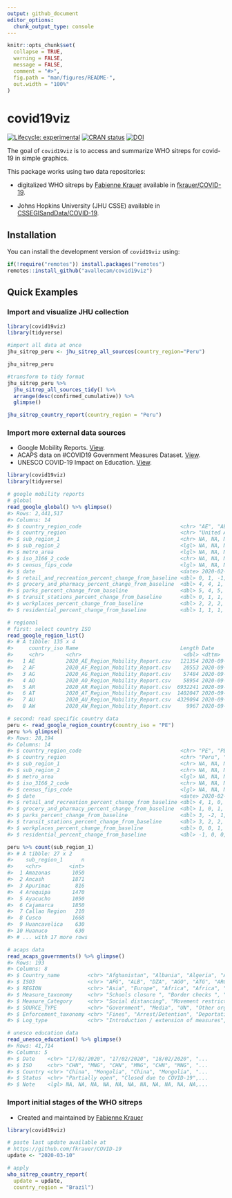 ```yaml
---
output: github_document
editor_options: 
  chunk_output_type: console
---
```


<!-- README.md is generated from README.Rmd. Please edit that file -->

```r
knitr::opts_chunk$set(
  collapse = TRUE,
  warning = FALSE,
  message = FALSE,
  comment = "#>",
  fig.path = "man/figures/README-",
  out.width = "100%"
)
```
# covid19viz

<!-- badges: start -->
[![Lifecycle: experimental](https://img.shields.io/badge/lifecycle-experimental-orange.svg)](https://www.tidyverse.org/lifecycle/#experimental)
[![CRAN status](https://www.r-pkg.org/badges/version/covid19viz)](https://cran.r-project.org/package=covid19viz)
[![DOI](https://zenodo.org/badge/246721190.svg)](https://zenodo.org/badge/latestdoi/246721190)
<!-- badges: end -->

The goal of `covid19viz` is to access and summarize WHO sitreps for covid-19 in simple graphics.

This package works using two data repositories:

- digitalized WHO sitreps by [Fabienne Krauer](https://twitter.com/FabiKrauer) available in [fkrauer/COVID-19](https://github.com/fkrauer/COVID-19).

- Johns Hopkins University (JHU CSSE) available in [CSSEGISandData/COVID-19](https://github.com/CSSEGISandData/COVID-19).

## Installation

<!--
You can install the released version of covid19viz from [CRAN](https://CRAN.R-project.org) with:

``` r
install.packages("covid19viz")
```
-->

You can install the development version of `covid19viz` using:

``` r
if(!require("remotes")) install.packages("remotes")
remotes::install_github("avallecam/covid19viz")
```

## Quick Examples

### Import and visualize JHU collection

```r
library(covid19viz)
library(tidyverse)

#import all data at once
jhu_sitrep_peru <- jhu_sitrep_all_sources(country_region="Peru")

jhu_sitrep_peru

#transform to tidy format
jhu_sitrep_peru %>% 
  jhu_sitrep_all_sources_tidy() %>% 
  arrange(desc(confirmed_cumulative)) %>% 
  glimpse()
```

```r
jhu_sitrep_country_report(country_region = "Peru")
```

### Import more external data sources 

- Google Mobility Reports. [View](https://www.google.com/covid19/mobility/).
- ACAPS data on #COVID19 Government Measures Dataset. [View](https://www.acaps.org/covid19-government-measures-dataset).
- UNESCO COVID-19 Impact on Education. [View](https://en.unesco.org/covid19/educationresponse).

```r
library(covid19viz)
library(tidyverse)

# google mobility reports
# global
read_google_global() %>% glimpse()
#> Rows: 2,441,517
#> Columns: 14
#> $ country_region_code                                <chr> "AE", "AE", "AE", "AE", "AE", "AE...
#> $ country_region                                     <chr> "United Arab Emirates", "United A...
#> $ sub_region_1                                       <chr> NA, NA, NA, NA, NA, NA, NA, NA, N...
#> $ sub_region_2                                       <lgl> NA, NA, NA, NA, NA, NA, NA, NA, N...
#> $ metro_area                                         <lgl> NA, NA, NA, NA, NA, NA, NA, NA, N...
#> $ iso_3166_2_code                                    <chr> NA, NA, NA, NA, NA, NA, NA, NA, N...
#> $ census_fips_code                                   <lgl> NA, NA, NA, NA, NA, NA, NA, NA, N...
#> $ date                                               <date> 2020-02-15, 2020-02-16, 2020-02-...
#> $ retail_and_recreation_percent_change_from_baseline <dbl> 0, 1, -1, -2, -2, -2, -3, -2, -1,...
#> $ grocery_and_pharmacy_percent_change_from_baseline  <dbl> 4, 4, 1, 1, 0, 1, 2, 2, 3, 0, 2, ...
#> $ parks_percent_change_from_baseline                 <dbl> 5, 4, 5, 5, 4, 6, 6, 4, 3, 5, 3, ...
#> $ transit_stations_percent_change_from_baseline      <dbl> 0, 1, 1, 0, -1, 1, 0, -2, -1, -1,...
#> $ workplaces_percent_change_from_baseline            <dbl> 2, 2, 2, 2, 2, 1, -1, 3, 4, 3, 3,...
#> $ residential_percent_change_from_baseline           <dbl> 1, 1, 1, 1, 1, 1, 1, 1, 1, 1, 1, ...

# regional
# first: select country ISO
read_google_region_list()
#> # A tibble: 135 x 4
#>     country_iso Name                                 Length Date               
#>     <chr>       <chr>                                 <dbl> <dttm>             
#>   1 AE          2020_AE_Region_Mobility_Report.csv   121354 2020-09-13 15:27:00
#>   2 AF          2020_AF_Region_Mobility_Report.csv    20553 2020-09-13 15:27:00
#>   3 AG          2020_AG_Region_Mobility_Report.csv    57484 2020-09-13 15:27:00
#>   4 AO          2020_AO_Region_Mobility_Report.csv    58954 2020-09-13 15:27:00
#>   5 AR          2020_AR_Region_Mobility_Report.csv  6932241 2020-09-13 15:27:00
#>   6 AT          2020_AT_Region_Mobility_Report.csv  1402047 2020-09-13 15:27:00
#>   7 AU          2020_AU_Region_Mobility_Report.csv  4329094 2020-09-13 15:27:00
#>   8 AW          2020_AW_Region_Mobility_Report.csv     9967 2020-09-13 15:27:00

# second: read specific country data
peru <- read_google_region_country(country_iso = "PE")
peru %>% glimpse()
#> Rows: 28,194
#> Columns: 14
#> $ country_region_code                                <chr> "PE", "PE", "PE", "PE", "PE", "PE"...
#> $ country_region                                     <chr> "Peru", "Peru", "Peru", "Peru", "P...
#> $ sub_region_1                                       <chr> NA, NA, NA, NA, NA, NA, NA, NA, NA...
#> $ sub_region_2                                       <chr> NA, NA, NA, NA, NA, NA, NA, NA, NA...
#> $ metro_area                                         <lgl> NA, NA, NA, NA, NA, NA, NA, NA, NA...
#> $ iso_3166_2_code                                    <chr> NA, NA, NA, NA, NA, NA, NA, NA, NA...
#> $ census_fips_code                                   <lgl> NA, NA, NA, NA, NA, NA, NA, NA, NA...
#> $ date                                               <date> 2020-02-15, 2020-02-16, 2020-02-1...
#> $ retail_and_recreation_percent_change_from_baseline <dbl> 4, 1, 0, 0, 0, 0, -1, 1, -1, -1, 1...
#> $ grocery_and_pharmacy_percent_change_from_baseline  <dbl> 1, 0, 1, 0, -1, -1, -2, -1, -2, -1...
#> $ parks_percent_change_from_baseline                 <dbl> 3, -2, 1, 0, 0, -1, 1, 3, 0, 1, 1,...
#> $ transit_stations_percent_change_from_baseline      <dbl> 3, 2, 2, 1, 0, 3, 1, 4, 0, 1, 0, -...
#> $ workplaces_percent_change_from_baseline            <dbl> 0, 0, 1, 1, 1, 0, 1, 0, 0, -1, 0, ...
#> $ residential_percent_change_from_baseline           <dbl> -1, 0, 0, 0, 1, 0, 1, 0, 0, 0, 0, ...

peru %>% count(sub_region_1)
#> # A tibble: 27 x 2
#>    sub_region_1      n
#>    <chr>         <int>
#>  1 Amazonas       1050
#>  2 Ancash         1871
#>  3 Apurimac        816
#>  4 Arequipa       1470
#>  5 Ayacucho       1050
#>  6 Cajamarca      1850
#>  7 Callao Region   210
#>  8 Cusco          1668
#>  9 Huancavelica    630
#> 10 Huanuco         630
#> # ... with 17 more rows

# acaps data
read_acaps_governments() %>% glimpse()
#> Rows: 193
#> Columns: 8
#> $ Country_name         <chr> "Afghanistan", "Albania", "Algeria", "Angola",...
#> $ ISO3                 <chr> "AFG", "ALB", "DZA", "AGO", "ATG", "ARG", "ARM...
#> $ REGION               <chr> "Asia", "Europe", "Africa", "Africa", "America...
#> $ Measure_taxonomy     <chr> "Schools closure ", "Border checks ", "Border ...
#> $ Measure_Category     <chr> "Social distancing", "Movement restrictions", ...
#> $ SOURCE_TYPE          <chr> "Government", "Media", "UN", "Other organisati...
#> $ Enforcement_taxonomy <chr> "Fines", "Arrest/Detention", "Deportation", "R...
#> $ Log_type             <chr> "Introduction / extension of measures", "Phase...

# unesco education data
read_unesco_education() %>% glimpse()
#> Rows: 41,714
#> Columns: 5
#> $ Date    <chr> "17/02/2020", "17/02/2020", "18/02/2020", "...
#> $ ISO     <chr> "CHN", "MNG", "CHN", "MNG", "CHN", "MNG", "...
#> $ Country <chr> "China", "Mongolia", "China", "Mongolia", "...
#> $ Status  <chr> "Partially open", "Closed due to COVID-19",...
#> $ Note    <lgl> NA, NA, NA, NA, NA, NA, NA, NA, NA, NA, NA,...
```


### Import initial stages of the WHO sitreps

- Created and maintained by [Fabienne Krauer](https://github.com/fkrauer/COVID-19)

```r
library(covid19viz)

# paste last update available at
# https://github.com/fkrauer/COVID-19
update <- "2020-03-10"

# apply
who_sitrep_country_report(
  update = update,
  country_region = "Brazil")
```

